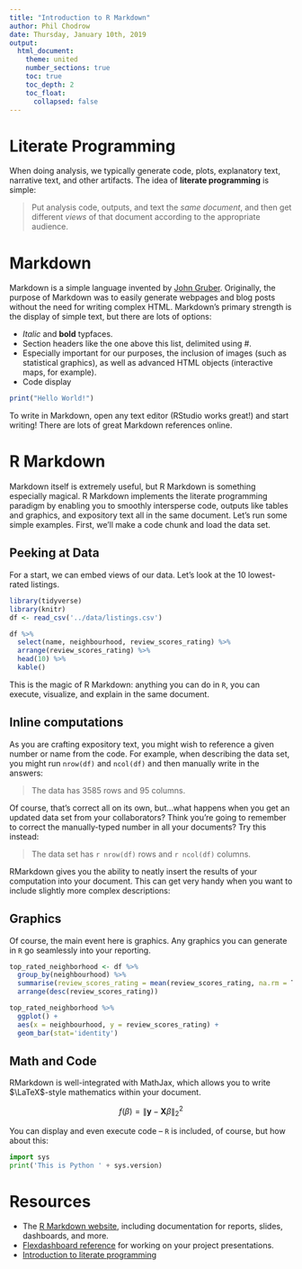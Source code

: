 ```yaml
---
title: "Introduction to R Markdown"
author: Phil Chodrow
date: Thursday, January 10th, 2019
output: 
  html_document:
    theme: united
    number_sections: true
    toc: true
    toc_depth: 2
    toc_float: 
      collapsed: false
---
```


# Literate Programming

When doing analysis, we typically generate code, plots, explanatory text, narrative text, and other artifacts. The idea of **literate programming** is simple: 

> Put analysis code, outputs, and text the *same document*, and then get different *views* of that document according to the appropriate audience.  

# Markdown

Markdown is a simple language invented by [John Gruber](https://daringfireball.net/projects/markdown/). Originally, the purpose of Markdown was to easily generate webpages and blog posts without the need for writing complex HTML. Markdown's primary strength is the display of simple text, but there are lots of options: 

- *Italic* and **bold** typfaces. 
- Section headers like the one above this list, delimited using \#. 
- Especially important for our purposes, the inclusion of images (such as statistical graphics), as well as advanced HTML objects (interactive maps, for example). 
- Code display

```r
print("Hello World!")
```

To write in Markdown, open any text editor (RStudio works great!) and start writing! There are lots of great Markdown references online. 

# R Markdown {.tabset}

Markdown itself is extremely useful, but R Markdown is something especially magical. R Markdown implements the literate programming paradigm by enabling you to smoothly intersperse code, outputs like tables and graphics, and expository text all in the same document. Let's run some simple examples. First, we'll make a code chunk and load the data set. 

## Peeking at Data 

For a start, we can embed views of our data. Let's look at the 10 lowest-rated listings. 

```r
library(tidyverse)
library(knitr)
df <- read_csv('../data/listings.csv')
```

```r
df %>% 
  select(name, neighbourhood, review_scores_rating) %>% 
  arrange(review_scores_rating) %>% 
  head(10) %>% 
  kable()
```


This is the magic of R Markdown: anything you can do in `R`, you can execute, visualize, and explain in the same document. 

## Inline computations

As you are crafting expository text, you might wish to reference a given number or name from the code. 
For example, when describing the data set, you might run `nrow(df)` and `ncol(df)` and then manually write in the answers: 

> The data has 3585 rows and 95 columns. 

Of course, that's correct all on its own, but...what happens when you get an updated data set from your collaborators? Think you're going to remember to correct the manually-typed number in all your documents?  Try this instead: 

> The data set has ```r nrow(df)``` rows and ```r ncol(df)``` columns.  


RMarkdown gives you the ability to neatly insert the results of your computation into your document. This can get very handy when you want to include slightly more complex descriptions: 




## Graphics

Of course, the main event here is graphics. Any graphics you can generate in `R` go seamlessly into your reporting. 

```r
top_rated_neighborhood <- df %>% 
  group_by(neighbourhood) %>% 
  summarise(review_scores_rating = mean(review_scores_rating, na.rm = T)) %>% 
  arrange(desc(review_scores_rating))

top_rated_neighborhood %>% 
  ggplot() +
  aes(x = neighbourhood, y = review_scores_rating) + 
  geom_bar(stat='identity')
```


## Math and Code

RMarkdown is well-integrated with MathJax, which allows you to write $\LaTeX$-style mathematics within your document. 

$$f(\beta) = \lVert \mathbf{y} - \mathbf{X}\beta \rVert_2^2$$

You can display and even execute code -- `R` is included, of course, but how about this: 

```python
import sys
print('This is Python ' + sys.version)
```

# Resources

- The [R Markdown website](https://rmarkdown.rstudio.com/), including documentation for reports, slides, dashboards, and more. 
- [Flexdashboard reference](https://rmarkdown.rstudio.com/flexdashboard/index.html) for working on your project presentations. 
- [Introduction to literate programming](https://en.wikipedia.org/wiki/Literate_programming)

